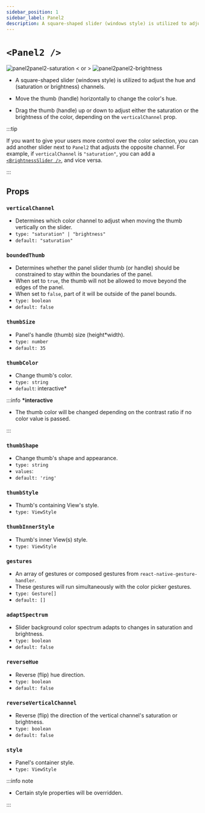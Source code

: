 ```yaml
---
sidebar_position: 1
sidebar_label: Panel2
description: A square-shaped slider (windows style) is utilized to adjust the hue and saturation channels.
---
```


# `<Panel2 />`

![panel2panel2-saturation](../../../../images/panel2-saturation.png) < or > ![panel2panel2-brightness](../../../../images/panel2-brightness.png)

- A square-shaped slider (windows style) is utilized to adjust the hue and (saturation or brightness) channels.

- Move the thumb (handle) horizontally to change the color's hue.

- Drag the thumb (handle) up or down to adjust either the saturation or the brightness of the color, depending on the `verticalChannel` prop.

:::tip

If you want to give your users more control over the color selection, you can add another slider next to `Panel2` that adjusts the opposite channel. For example, if `verticalChannel` is `"saturation"`, you can add a [`<BrightnessSlider />`](../Sliders/HSB/BrightnessSlider), and vice versa.

:::

## Props

### `verticalChannel`

- Determines which color channel to adjust when moving the thumb vertically on the slider.
- `type: "saturation" | "brightness"`
- `default: "saturation"`

### `boundedThumb`

- Determines whether the panel slider thumb (or handle) should be constrained to stay within the boundaries of the panel.
- When set to `true`, the thumb will not be allowed to move beyond the edges of the panel.
- When set to `false`, part of it will be outside of the panel bounds.
- `type: boolean`
- `default: false`

### `thumbSize`

- Panel's handle (thumb) size (height\*width).
- `type: number`
- `default: 35`

### `thumbColor`

- Change thumb's color.
- `type: string`
- `default`: interactive\*

:::info **\*interactive**

- The thumb color will be changed depending on the contrast ratio if no color value is passed.

:::

### `thumbShape`

- Change thumb's shape and appearance.
- `type: string`
- `values`: <Shapes/>
- `default: 'ring'`

### `thumbStyle`

- Thumb's containing View's style.
- `type: ViewStyle`

### `thumbInnerStyle`

- Thumb's inner View(s) style.
- `type: ViewStyle`


<RenderThumb />

### `gestures`

- An array of gestures or composed gestures from `react-native-gesture-handler`.
- These gestures will run simultaneously with the color picker gestures.
- `type: Gesture[]`
- `default: []`

### `adaptSpectrum`

- Slider background color spectrum adapts to changes in saturation and brightness.
- `type: boolean`
- `default: false`

### `reverseHue`

- Reverse (flip) hue direction.
- `type: boolean`
- `default: false`

### `reverseVerticalChannel`

- Reverse (flip) the direction of the vertical channel's saturation or brightness.
- `type: boolean`
- `default: false`

### `style`

- Panel's container style.
- `type: ViewStyle`

:::info note

- Certain style properties will be overridden.

:::
